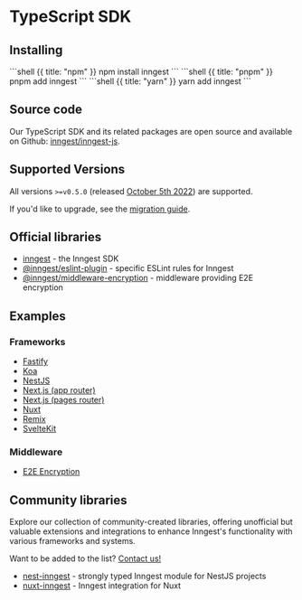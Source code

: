 
# TypeScript SDK

## Installing

<CodeGroup>
```shell {{ title: "npm" }}
npm install inngest
```
```shell {{ title: "pnpm" }}
pnpm add inngest
```
```shell {{ title: "yarn" }}
yarn add inngest
```
</CodeGroup>

## Source code

Our TypeScript SDK and its related packages are open source and available on Github: [<GithubIcon className="ml-2 inline-flex"/> inngest/inngest-js](https://github.com/inngest/inngest-js).

## Supported Versions

All versions `>=v0.5.0` (released [October 5th 2022](https://github.com/inngest/inngest-js/releases/tag/v0.5.0)) are supported.

If you'd like to upgrade, see the [migration guide](/docs/sdk/migration).

## Official libraries

- [inngest](https://www.npmjs.com/package/inngest) - the Inngest SDK
- [@inngest/eslint-plugin](https://www.npmjs.com/package/@inngest/eslint-plugin) - specific ESLint rules for Inngest
- [@inngest/middleware-encryption](https://www.npmjs.com/package/@inngest/middleware-encryption) - middleware providing E2E encryption

## Examples

### Frameworks

- [Fastify](https://github.com/inngest/inngest-js/tree/main/examples/framework-fastify)
- [Koa](https://github.com/inngest/inngest-js/tree/main/examples/framework-koa)
- [NestJS](https://github.com/inngest/inngest-js/tree/main/examples/framework-nestjs)
- [Next.js (app router)](https://github.com/inngest/inngest-js/tree/main/examples/framework-nextjs-app-router)
- [Next.js (pages router)](https://github.com/inngest/inngest-js/tree/main/examples/framework-nextjs-pages-router)
- [Nuxt](https://github.com/inngest/inngest-js/tree/main/examples/framework-nuxt)
- [Remix](https://github.com/inngest/inngest-js/tree/main/examples/framework-remix)
- [SvelteKit](https://github.com/inngest/inngest-js/tree/main/examples/framework-sveltekit)

### Middleware

- [E2E Encryption](https://github.com/inngest/inngest-js/tree/main/examples/middleware-e2e-encryption)

## Community libraries

Explore our collection of community-created libraries, offering unofficial but valuable extensions and integrations to enhance Inngest's functionality with various frameworks and systems.

Want to be added to the list? [Contact us!](https://app.inngest.com/support)

- [nest-inngest](https://github.com/thawankeane/nest-inngest) - strongly typed Inngest module for NestJS projects
- [nuxt-inngest](https://www.npmjs.com/package/nuxt-inngest) - Inngest integration for Nuxt

